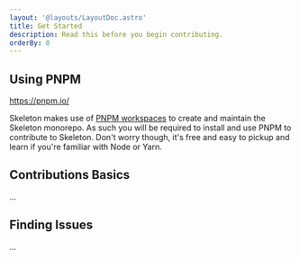 ```yaml
---
layout: '@layouts/LayoutDoc.astro'
title: Get Started
description: Read this before you begin contributing.
orderBy: 0
---
```



## Using PNPM

https://pnpm.io/

Skeleton makes use of [PNPM workspaces](https://pnpm.io/workspaces) to create and maintain the Skeleton monorepo. As such you will be required to install and use PNPM to contribute to Skeleton. Don't worry though, it's free and easy to pickup and learn if you're familiar with Node or Yarn.

## Contributions Basics

...

## Finding Issues

...